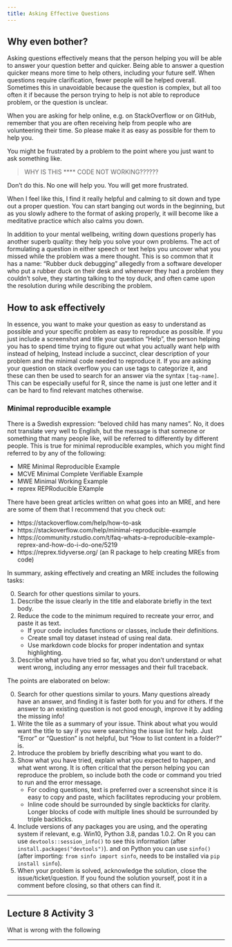 ```yaml
---
title: Asking Effective Questions
---
```


## Why even bother?

Asking questions effectively means that the person helping you
will be able to answer your question better and quicker.
Being able to answer a question quicker means more time to help others,
including your future self.
When questions require clarification,
fewer people will be helped overall.
Sometimes this in unavoidable because the question is complex,
but all too often it if because the person trying to help
is not able to reproduce problem,
or the question is unclear.

When you are asking for help online,
e.g. on StackOverflow or on GitHub,
remember that you are often receiving help from people
who are volunteering their time.
So please make it as easy as possible for them to help you.

You might be frustrated by a problem
to the point where you just want to ask something like.

> WHY IS THIS \*\*\*\* CODE NOT WORKING??????

Don't do this.
No one will help you.
You will get more frustrated.

When I feel like this,
I find it really helpful and calming to sit down
and type out a proper question.
You can start banging out words in the beginning,
but as you slowly adhere to the format of asking properly,
it will become like a meditative practice
which also calms you down.

In addition to your mental wellbeing,
writing down questions properly has another superb quality:
they help you solve your own problems.
The act of formulating a question in either speech or text
helps you uncover what you missed while the problem was a mere thought.
This is so common that it has a name:
"Rubber duck debugging"
allegedly from a software developer who put a rubber duck on their desk
and whenever they had a problem they couldn't solve,
they starting talking to the toy duck,
and often came upon the resolution during while describing the problem.

## How to ask effectively

In essence,
you want to make your question as easy to understand as possible
and your specific problem as easy to reproduce as possible.
If you just include a screenshot and title your question "Help",
the person helping you has to spend time trying to figure out
what you actually want help with instead of helping,
Instead include a succinct, clear
description of your problem
and the minimal code needed to reproduce it.
If you are asking your question on stack overflow
you can use tags to categorize it,
and these can then be used to search for an answer via the syntax `[tag-name]`.
This can be especially useful for R,
since the name is just one letter
and it can be hard to find relevant matches otherwise.

### Minimal reproducible example

There is a Swedish expression:
"beloved child has many names".
No,
it does not translate very well to English,
but the message is that someone or something that many people like,
will be referred to differently by different people.
This is true for minimal reproducible examples,
which you might find referred to by any of the following:

- MRE Minimal Reproducible Example
- MCVE Minimal Complete Verifiable Example
- MWE Minimal Working Example
- reprex REPRoducible EXample

There have been great articles written on what goes into an MRE,
and here are some of them that I recommend that you check out:

- https://stackoverflow.com/help/how-to-ask
- https://stackoverflow.com/help/minimal-reproducible-example
- https://community.rstudio.com/t/faq-whats-a-reproducible-example-reprex-and-how-do-i-do-one/5219
- https://reprex.tidyverse.org/ (an R package to help creating MREs from code)

In summary,
asking effectively
and creating an MRE includes the following tasks:

0. Search for other questions similar to yours.
1. Describe the issue clearly in the title and elaborate briefly in the text body.
2. Reduce the code to the minimum required to recreate your error, and paste it as text.
    - If your code includes functions or classes, include their definitions.
    - Create small toy dataset instead of using real data.
    - Use markdown code blocks for proper indentation and syntax highlighting.
3. Describe what you have tried so far,
   what you don't understand or what went wrong,
   including any error messages and their full traceback.

The points are elaborated on below:

0. Search for other questions similar to yours.
   Many questions already have an answer,
   and finding it is faster both for you and for others.
   If the answer to an existing question is not good enough,
   improve it by adding the missing info!
1. Write the tile as a summary of your issue.
   Think about what you would want the title to say
   if you were searching the issue list for help.
   Just "Error" or "Question" is not helpful,
   but "How to list content in a folder?" is.
2. Introduce the problem by briefly describing what you want to do.
3. Show what you have tried,
   explain what you expected to happen,
   and what went wrong.
   It is often critical that the person helping you can reproduce the problem,
   so include both the code or command you tried to run and the error message.
      - For coding questions,
        text is preferred over a screenshot since it is easy to copy and paste,
        which facilitates reproducing your problem.
      - Inline code should be surrounded by single backticks for clarity.
        Longer blocks of code with multiple lines should be surrounded by triple backticks.
4. Include versions of any packages you are using,
   and the operating system if relevant,
   e.g. Win10, Python 3.8, pandas 1.0.2.
   On R you can use `devtools::session_info()` to see this information
   (after `install.packages("devtools")`).
   and on Python you can use `sinfo()`
   (after importing: `from sinfo import sinfo`,
   needs to be installed via `pip install sinfo`).
5. When your problem is solved,
   acknowledge the solution,
   close the issue/ticket/question.
   If you found the solution yourself,
   post it in a comment before closing,
   so that others can find it.

---

:::{.activity}
::::{.activity-header}
## Lecture 8 Activity 3
::::
::::{.activity-container}
What is wrong with the following
::::
:::

---
